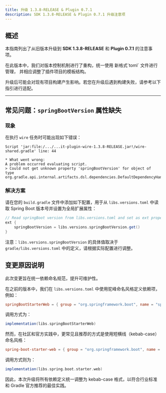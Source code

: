 ```yaml
---
title: 升级 1.3.8-RELEASE & Plugin 0.7.1
description: SDK 1.3.8-RELEASE & Plugin 0.7.1 升级注意项
---
```



## 概述

本指南列出了从旧版本升级到 **SDK 1.3.8-RELEASE** 和 **Plugin 0.7.1** 的注意事项。

<TipGood>
  在此版本中，我们对版本控制机制进行了重构，统一使用 新格式`toml` 文件进行管理，
  并相应调整了插件项目的模板结构。
</TipGood>

升级后可能会对现有项目构建产生影响。若您在升级后遇到构建失败，请参考以下指引进行适配。

---

## 常见问题：`springBootVersion` 属性缺失

### 现象

在执行 `wire` 任务时可能出现如下错误：

```
Script 'jar:file:/.../...it-plugin-wire-1.3.8-RELEASE.jar!/wire-shared.gradle' line: 44

* What went wrong:
A problem occurred evaluating script.
> Could not get unknown property 'springBootVersion' for object of type org.gradle.api.internal.artifacts.dsl.dependencies.DefaultDependencyHandler.
```

### 解决方案

请在您的 `build.gradle` 文件中添加如下配置，用于从 `libs.versions.toml` 中读取 Spring Boot 版本号并设置为全局扩展属性：

```groovy
// Read springBoot version from libs.versions.toml and set as ext property
ext {
    springBootVersion = libs.versions.springBootVersion.get()
}
```

注意：`libs.versions.springBootVersion` 的具体值取决于 `gradle/libs.versions.toml` 中的定义，请根据实际配置进行调整。


## 变更原因说明

此次变更旨在统一依赖命名规范，提升可维护性。

在之前的版本中，我们在 `libs.versions.toml` 中使用驼峰命名风格定义依赖项，例如：

```toml
springBootStarterWeb = { group = "org.springframework.boot", name = "spring-boot-starter-web" }
```

调用方式为：

```groovy
implementation(libs.springBootStarterWeb)
```

然而，在社区和官方实践中，更常见且推荐的方式是使用短横线（kebab-case）命名风格：

```toml
spring-boot-starter-web = { group = "org.springframework.boot", name = "spring-boot-starter-web" }
```

调用方式则为：

```groovy
implementation(libs.spring.boot.starter.web)
```

因此，本次升级将所有依赖定义统一调整为 kebab-case 格式，以符合行业标准和 Gradle 官方推荐的最佳实践。
